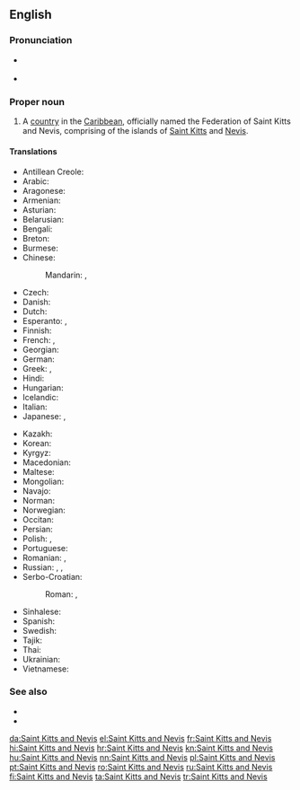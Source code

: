 ==English==
{{wikipedia}}

===Pronunciation===
* {{a|UK|US}} {{IPA|/seɪnt ˌkɪts ænd ˈniː.vɪs/|lang=en}}
* {{audio|en-us-Saint Kitts and Nevis.ogg|Audio (US)|lang=en}}

===Proper noun===
{{en-proper noun}}

# A [[country]] in the [[Caribbean]], officially named the Federation of Saint Kitts and Nevis, comprising of the islands of [[Saint Kitts]] and [[Nevis]].

====Translations====
{{trans-top|a country in the Caribbean}}
* Antillean Creole: {{t|gcf|Senkits ek Névis}}
* Arabic: {{t|ar|سَانْت كِيتْس وَنِيفِيس|tr=sānt kīts wa-nīfīs}}
* Aragonese: {{t|an|San Cristofo y Nieus}}
* Armenian: {{t|hy|Սենթ Քիթս և Նևիս}}
* Asturian: {{t|ast|San Cristuébanu y Nieves}}
* Belarusian: {{t|be|Сент-Кі́тс і Не́віс|f}}
* Bengali: {{t|bn|সেন্ট কিট্‌স ও নেভিস}}
* Breton: {{t|br|Saint Kitts ha Nevis}}
* Burmese: {{t|my|စိန့်ကစ်နှင့် နီးဗစ်}}
* Chinese:
*: Mandarin: {{t+|cmn|聖基茨和尼維斯|sc=Hani}}, {{t+|cmn|圣基茨和尼维斯|tr=Shèngjīcí hé Níwéisī|sc=Hani}}
* Czech: {{t+|cs|Svatý Kryštof a Nevis|m}}
* Danish: {{t|da|Saint Kitts og Nevis}}
* Dutch: {{t+|nl|Saint Kitts en Nevis}}
* Esperanto: {{t|eo|Sent-Kristofo kaj Neviso}}, {{t|eo|Sent-Kit-Neviso}}
* Finnish: {{t+|fi|Saint Kitts ja Nevis}}
* French: {{t+|fr|Saint-Christophe-et-Niévès}}, {{t|fr|Saint-Christophe-et-Nevis}}
* Georgian: {{t|ka|სენტ-კიტსი და ნევისი}}
* German: {{t+|de|St. Kitts und Nevis}}
* Greek: {{t+|el|Άγιος Χριστόφορος και Νέβις|m}}, {{t|el|Σαιντ Κιτς και Νέβις|n}}
* Hindi: {{t+|hi|सन्त किट्स और नेविस|sc=Deva}}
* Hungarian: {{t|hu|Szent Kitts és Nevis}}
* Icelandic: {{t|is|Sankti Kristófer og Nevis}}
* Italian: {{t|it|Saint Christopher e Nevis}}
* Japanese: {{t|ja|セントクリストファー・ネイビス|tr=Sentokurisutofā Neibisu}}, {{t|ja|セントキッツ・ネイビス|tr=Sentokittsu Neibisu}}
{{trans-mid}}
* Kazakh: {{t|kk|Сент-Киттс және Невис}}
* Korean: {{t|ko|^세인트키츠 ^네비스|sc=Kore}}
* Kyrgyz: {{t|ky|Сент-Китс жана Невис}}
* Macedonian: {{t|mk|Свети Китис и Невис|m}}
* Maltese: {{t|mt|San Kristofru u n-Nevis}}
* Mongolian: {{t|mn|Сент-Китс ба Невис}}
* Navajo: {{t|nv|Saint Kitts dóó Nevis}}
* Norman: {{t|nrf|Saint Kitts et Nevis}}
* Norwegian: {{t|no|Saint Kitts og Nevis}}
* Occitan: {{t|oc|Sant Cristòl e Nevis}}
* Persian: {{t|fa|سنت کیتس و نویس|tr=sant kits o nevis|sc=fa-Arab}}
* Polish: {{t|pl|Saint Christopher i Nevis}}, {{t+|pl|Saint Kitts i Nevis}}
* Portuguese: {{t|pt|São Cristóvão e Neves}}
* Romanian: {{t|ro|Sfântul Cristofor și Nevis}}, {{t|ro|Sfântul Kitts și Nevis}}
* Russian: {{t|ru|Сент-Кри́стофер и Не́вис|f|tr=Sɛnt-Krístofer i Nɛ́vis}}, {{t|ru|Сент-Ки́тс и Не́вис|f|tr=Sɛnt-Kíts i Nɛ́vis}}, {{t|ru|Сент-Ки́ттс и Не́вис|f|tr=Sɛnt-Kítts i Nɛ́vis}}
* Serbo-Croatian:
*: Roman: {{t+|sh|Sveti Kristofor i Nevis}}, {{t|sh|[[Sveti]] [[Kitts]] [[i]] [[Nevis]]|m}}
* Sinhalese: {{t|si|ශාන්ත කිට්ස් සහ නෙවිස්}}
* Spanish: {{t+|es|San Cristóbal y Nieves}}
* Swedish: {{t|sv|Saint Christopher och Nevis}}
* Tajik: {{t|tg|Сент-Китс ва Невис}}
* Thai: {{t+|th|เซนต์คิตส์และเนวิส|sc=Thai}}
* Ukrainian: {{t|uk|Сент-Кі́ттс і Не́віс|f}}
* Vietnamese: {{t|vi|Xanh Kít và Nê-vít}}
{{trans-bottom}}

===See also===
* {{l|en|Basseterre}}
* {{list:countries of North America/en}}

[[da:Saint Kitts and Nevis]]
[[el:Saint Kitts and Nevis]]
[[fr:Saint Kitts and Nevis]]
[[hi:Saint Kitts and Nevis]]
[[hr:Saint Kitts and Nevis]]
[[kn:Saint Kitts and Nevis]]
[[hu:Saint Kitts and Nevis]]
[[nn:Saint Kitts and Nevis]]
[[pl:Saint Kitts and Nevis]]
[[pt:Saint Kitts and Nevis]]
[[ro:Saint Kitts and Nevis]]
[[ru:Saint Kitts and Nevis]]
[[fi:Saint Kitts and Nevis]]
[[ta:Saint Kitts and Nevis]]
[[tr:Saint Kitts and Nevis]]